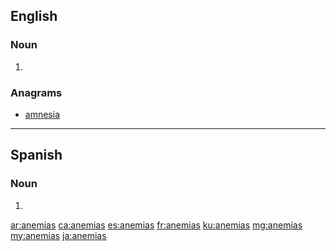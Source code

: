 ==English==

===Noun===
{{head|en|noun plural form}}

# {{plural of|anemia|lang=en}}

===Anagrams===
* [[amnesia#English|amnesia]]

----

==Spanish==

===Noun===
{{head|es|noun form}}

# {{plural of|anemia|lang=es}}

[[ar:anemias]]
[[ca:anemias]]
[[es:anemias]]
[[fr:anemias]]
[[ku:anemias]]
[[mg:anemias]]
[[my:anemias]]
[[ja:anemias]]
